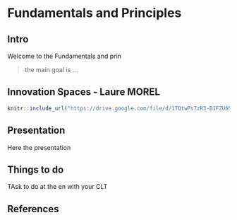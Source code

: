 # Fundamentals and Principles {#intro}

## Intro

Welcome to the Fundamentals and prin

>the main goal is ...



## Innovation Spaces - Laure MOREL

```r
knitr::include_url("https://drive.google.com/file/d/1TQtwPs7zR3-B1FZU65pzL8hvH3_p8sK7/preview")
```





## Presentation

Here the presentation

## Things to do

TAsk to do at the en with your CLT

## References

